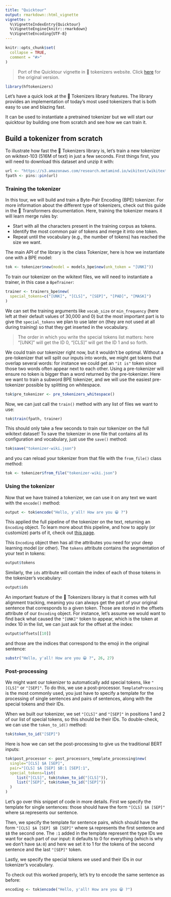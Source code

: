 ```yaml
---
title: "Quicktour"
output: rmarkdown::html_vignette
vignette: >
  %\VignetteIndexEntry{Quicktour}
  %\VignetteEngine{knitr::rmarkdown}
  %\VignetteEncoding{UTF-8}
---
```


```r
knitr::opts_chunk$set(
  collapse = TRUE,
  comment = "#>"
)
```

> Port of the Quicktour vignette in 🤗 tokenizers website. Click [here](https://huggingface.co/docs/tokenizers/python/latest/quicktour.html#build-a-tokenizer-from-scratch) for the
original version.

```r
library(hftokenizers)
```

Let’s have a quick look at the 🤗 Tokenizers library features. The library provides an implementation of today’s most used tokenizers that is both easy to use and blazing fast.

It can be used to instantiate a pretrained tokenizer but we will start our quicktour by building one from scratch and see how we can train it.

## Build a tokenizer from scratch

To illustrate how fast the 🤗 Tokenizers library is, let’s train a new tokenizer on wikitext-103 (516M of text) in just a few seconds. First things first, you will need to download this dataset and unzip it with:

```r
url <- "https://s3.amazonaws.com/research.metamind.io/wikitext/wikitext-103-raw-v1.zip"
fpath <- pins::pin(url)
```
### Training the tokenizer

In this tour, we will build and train a Byte-Pair Encoding (BPE) tokenizer. For 
more information about the different type of tokenizers, check out this guide in 
the 🤗 Transformers documentation. Here, training the tokenizer means it will 
learn merge rules by:

- Start with all the characters present in the training corpus as tokens.
- Identify the most common pair of tokens and merge it into one token.
- Repeat until the vocabulary (e.g., the number of tokens) has reached the size we want.

The main API of the library is the class Tokenizer, here is how we instantiate 
one with a BPE model:

```r
tok <- tokenizer$new(model = models_bpe$new(unk_token = "[UNK]"))
```

To train our tokenizer on the wikitext files, we will need to instantiate a trainer, 
in this case a `BpeTrainer`:

```r
trainer <- trainers_bpe$new(
  special_tokens=c("[UNK]", "[CLS]", "[SEP]", "[PAD]", "[MASK]")
)
```

We can set the training arguments like `vocab_size` or `min_frequency` (here left 
at their default values of 30,000 and 0) but the most important part is to give 
the `special_tokens` we plan to use later on (they are not used at all during 
training) so that they get inserted in the vocabulary.

> The order in which you write the special tokens list matters: here "[UNK]" will 
  get the ID 0, "[CLS]" will get the ID 1 and so forth.
  
We could train our tokenizer right now, but it wouldn’t be optimal. Without a 
pre-tokenizer that will split our inputs into words, we might get tokens that 
overlap several words: for instance we could get an `"it is"` token since those 
two words often appear next to each other. Using a pre-tokenizer will ensure 
no token is bigger than a word returned by the pre-tokenizer. Here we want to 
train a subword BPE tokenizer, and we will use the easiest pre-tokenizer possible 
by splitting on whitespace.  

```r
tok$pre_tokenizer <- pre_tokenizers_whitespace()
```

Now, we can just call the `train()` method with any list of files we want to use:

```r
tok$train(fpath, trainer)
```

This should only take a few seconds to train our tokenizer on the full wikitext dataset! To save the tokenizer in one file that contains all its configuration and vocabulary, just use the `save()` method:

```r
tok$save("tokenizer-wiki.json")
```

and you can reload your tokenizer from that file with the `from_file()` class method:

```r
tok <- tokenizer$from_file("tokenizer-wiki.json")
```

### Using the tokenizer


Now that we have trained a tokenizer, we can use it on any text we want with the `encode()` method:

```r
output <- tok$encode("Hello, y'all! How are you 😁 ?")
```

This applied the full pipeline of the tokenizer on the text, returning an `Encoding` object. To learn more about this pipeline, and how to apply (or customize) parts of it, check out [this page](TODO).

This `Encoding` object then has all the attributes you need for your deep learning model (or other). The `tokens` attribute contains the segmentation of your text in tokens:

```r
output$tokens
```

Similarly, the `ids` attribute will contain the index of each of those tokens in the tokenizer’s vocabulary:

```r
output$ids
```

An important feature of the 🤗 Tokenizers library is that it comes with full alignment tracking, meaning you can always get the part of your original sentence that corresponds to a given token. Those are stored in the offsets attribute of our `Encoding` object. For instance, let’s assume we would want to find back what caused the `"[UNK]"` token to appear, which is the token at index 10 in the list, we can just ask for the offset at the index:

```r
output$offsets[[10]]
```

and those are the indices that correspond to the emoji in the original sentence:

```r
substr("Hello, y'all! How are you 😁 ?", 26, 27)
```
### Post-processing

We might want our tokenizer to automatically add special tokens, like `"[CLS]"` or `"[SEP]"`. To do this, we use a post-processor. `TemplateProcessing` is the most commonly used, you just have to specify a template for the processing of single sentences and pairs of sentences, along with the special tokens and their IDs.

When we built our tokenizer, we set `"[CLS]"` and `"[SEP]"` in positions 1 and 2 of our list of special tokens, so this should be their IDs. To double-check, we can use the `token_to_id()` method:

```r
tok$token_to_id("[SEP]")
```
Here is how we can set the post-processing to give us the traditional BERT inputs:

```r
tok$post_processor <- post_processors_template_processing$new(
  single="[CLS] $A [SEP]",
  pair="[CLS] $A [SEP] $B:1 [SEP]:1",
  special_tokens=list(
     list("[CLS]", tok$token_to_id("[CLS]")),
     list("[SEP]", tok$token_to_id("[SEP]"))
  )
)
```

Let’s go over this snippet of code in more details. First we specify the template for single sentences: those should have the form `"[CLS] $A [SEP]"` where `$A` represents our sentence.

Then, we specify the template for sentence pairs, which should have the form `"[CLS] $A [SEP] $B [SEP]"` where `$A` represents the first sentence and `$B` the second one. The `:1` added in the template represent the type IDs we want for each part of our input: it defaults to 0 for everything (which is why we don’t have `$A:0`) and here we set it to 1 for the tokens of the second sentence and the last `"[SEP]"` token.

Lastly, we specify the special tokens we used and their IDs in our tokenizer’s vocabulary.

To check out this worked properly, let’s try to encode the same sentence as before:

```r
encoding <- tok$encode("Hello, y'all! How are you 😁 ?")
```


